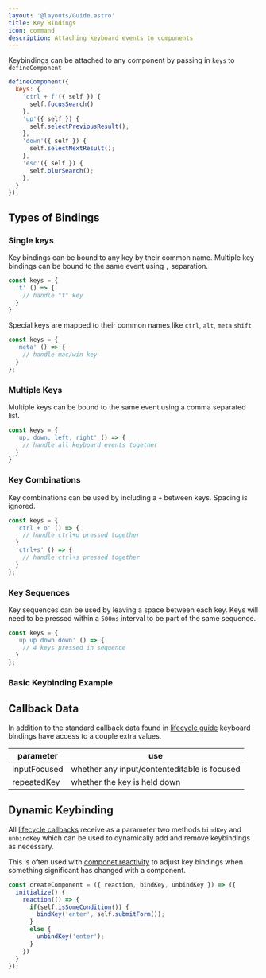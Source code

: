```yaml
---
layout: '@layouts/Guide.astro'
title: Key Bindings
icon: command
description: Attaching keyboard events to components
---
```


Keybindings can be attached to any component by passing in `keys` to `defineComponent`

```javascript
defineComponent({
  keys: {
    'ctrl + f'({ self }) {
      self.focusSearch()
    },
    'up'({ self }) {
      self.selectPreviousResult();
    },
    'down'({ self }) {
      self.selectNextResult();
    },
    'esc'({ self }) {
      self.blurSearch();
    },
  }
});
```

## Types of Bindings


### Single keys

Key bindings can be bound to any key by their common name. Multiple key bindings can be bound to the same event using `,` separation.

```javascript
const keys = {
  't' () => {
    // handle "t" key
  }
}
```

Special keys are mapped to their common names like `ctrl`, `alt`, `meta` `shift`

```javascript
const keys = {
  'meta' () => {
    // handle mac/win key
  }
};
```
### Multiple Keys

Multiple keys can be bound to the same event using a comma separated list.

```javascript
const keys = {
  'up, down, left, right' () => {
    // handle all keyboard events together
  }
}
```

### Key Combinations

Key combinations can be used by including a `+` between keys. Spacing is ignored.

```javascript
const keys = {
  'ctrl + o' () => {
    // handle ctrl+o pressed together
  }
  'ctrl+s' () => {
    // handle ctrl+s pressed together
  }
};
```

### Key Sequences

Key sequences can be used by leaving a space between each key. Keys will need to be pressed within a `500ms` interval to be part of the same sequence.

```javascript
const keys = {
  'up up down down' () => {
    // 4 keys pressed in sequence
  }
};
```

### Basic Keybinding Example

<PlaygroundExample id="basic-keybinding" direction="horizontal"></PlaygroundExample>

## Callback Data

In addition to the standard callback data found in [lifecycle guide](/components/lifecycle) keyboard bindings have access to a couple extra values.

| parameter         | use                                              |
|-------------------|--------------------------------------------------|
| inputFocused      | whether any input/contenteditable is focused     |
| repeatedKey       | whether the key is held down                     |


## Dynamic Keybinding

All [lifecycle callbacks](/components/lifecycle) receive as a parameter two methods `bindKey` and `unbindKey` which can be used to dynamically add and remove keybindings as necessary.

This is often used with [componet reactivity](/component/reactivity) to adjust key bindings when something significant has changed with a component.

```javascript
const createComponent = ({ reaction, bindKey, unbindKey }) => ({
  initialize() {
    reaction(() => {
      if(self.isSomeCondition()) {
        bindKey('enter', self.submitForm());
      }
      else {
        unbindKey('enter');
      }
    })
  }
});
```


<PlaygroundExample id="advanced-keybinding" direction="horizontal"></PlaygroundExample>


